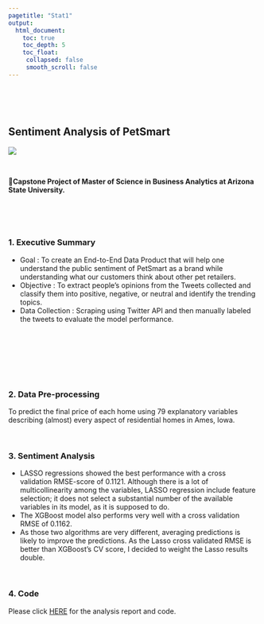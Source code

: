 ```yaml
---
pagetitle: "Stat1"
output:
  html_document:
    toc: true
    toc_depth: 5
    toc_float:
     collapsed: false
     smooth_scroll: false
---
```


<link rel="stylesheet" href="styles.css" type="text/css">
<link rel="stylesheet" href="site_libs/academicons-1.9.1/css/academicons.min.css"/>

<br><br><br>

## **Sentiment Analysis of PetSmart**

![](https://img.shields.io/badge/Using-RoBERTa-blue)
<!-- ![](https://img.shields.io/badge/-LASSO-red) -->
<!-- ![](https://img.shields.io/badge/-XGBoost-success) -->

<br>

🚨**Capstone Project of Master of Science in Business Analytics at Arizona State University.**

<br><br><br>

### 1. Executive Summary

+ Goal : To create an End-to-End Data Product that will help one understand the public sentiment of PetSmart as a brand while understanding what our customers think about other pet retailers. 
+ Objective : To extract people’s opinions from the Tweets collected and classify them into positive, negative, or neutral and identify the trending topics.
+ Data Collection : Scraping using Twitter API and then manually labeled the tweets to evaluate the model performance.

<br>

<!-- <p align="center"> -->
<!-- <img src="images/predict_houseprice.png" style="width:80%; border:0px solid; margin-right: 20px" align="center"> -->
<!-- </p> -->
<!-- <p align="center"> -->
<!-- [Fig. LASSO regression features by importance] -->
<!-- </p> -->

<br>

<br><br>

### 2. Data Pre-processing

To predict the final price of each home using 79 explanatory variables describing (almost) every aspect of residential homes in Ames, Iowa.

<br>

### 3. Sentiment Analysis

+ LASSO regressions showed the best performance with a cross validation RMSE-score of 0.1121. Although there is a lot of multicollinearity among the variables, LASSO regression include feature selection; it does not select a substantial number of the available variables in its model, as it is supposed to do.
+ The XGBoost model also performs very well with a cross validation RMSE of 0.1162.
+ As those two algorithms are very different, averaging predictions is likely to improve the predictions. As the Lasso cross validated RMSE is better than XGBoost's CV score, I decided to weight the Lasso results double.

<br>

### 4. Code

Please click [HERE](https://www.kaggle.com/erikbruin/house-prices-lasso-xgboost-and-a-detailed-eda/report) for the analysis report and code.

<br>


